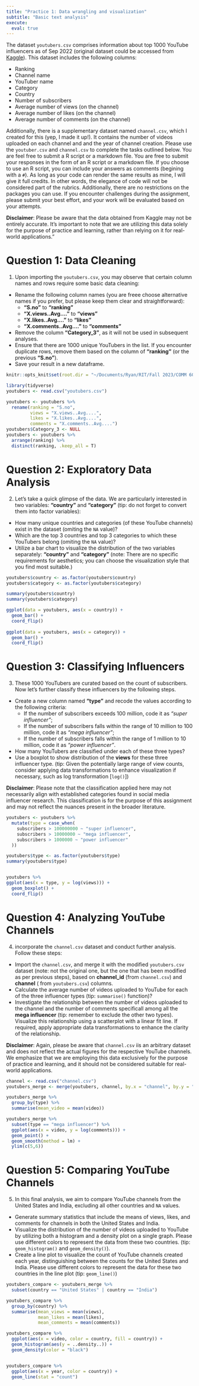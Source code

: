 ```yaml
---
title: "Practice 1: Data wrangling and visualization"
subtitle: "Basic text analysis"
execute: 
  eval: true
---
```


The dataset `youtubers.csv` comprises information about top 1000 YouTube influencers as of Sep 2022 (original dataset could be accessed from [Kaggle](https://www.kaggle.com/datasets/ramjasmaurya/top-1000-social-media-channels)). This dataset includes the following columns:

-   Ranking
-   Channel name
-   YouTuber name
-   Category
-   Country
-   Number of subscribers
-   Average number of views (on the channel)
-   Average number of likes (on the channel)
-   Average number of comments (on the channel)

Additionally, there is a supplementary dataset named `channel.csv`, which I created for this (yep, I made it up!). It contains the number of videos uploaded on each channel and and the year of channel creation. Please use the `youtuber.csv` and `channel.csv` to complete the tasks outlined below. You are feel free to submit a R script or a markdown file. You are free to submit your responses in the form of an R script or a markdown file. If you choose to use an R script, you can include your answers as comments (begining with a `#`). As long as your code can render the same results as mine, I will give it full credits. In other words, the elegance of code will not be considered part of the rubrics. Additionally, there are no restrictions on the packages you can use. If you encounter challenges during the assignment, please submit your best effort, and your work will be evaluated based on your attempts.

::: callout-note
**Disclaimer**: Please be aware that the data obtained from Kaggle may not be entirely accurate. It's important to note that we are utilizing this data solely for the purpose of practice and learning, rather than relying on it for real-world applications."
:::

# Question 1: Data Cleaning

1.  Upon importing the `youtubers.csv`, you may observe that certain column names and rows require some basic data cleaning:

-   Rename the following column names (you are freee choose alternative names if you prefer, but please keep them clear and straightforward):
    -   **"S.no"** to **"ranking"**
    -   **"X.views..Avg...."** to **"views"**
    -   **"X.likes..Avg...."** to **"likes"**
    -   **"X.comments..Avg...."** to **"comments"**
-   Remove the column **"Category_3"**, as it will not be used in subsequent analyses.
-   Ensure that there are 1000 unique YouTubers in the list. If you encounter duplicate rows, remove them based on the column of **"ranking"** (or the previous **"S.no"**).
-   Save your result in a new dataframe.

```r
knitr::opts_knit$set(root.dir = "~/Documents/Ryan/RIT/Fall 2023/COMM 605/Practice1")
```

```r
library(tidyverse)
youtubers <- read.csv("youtubers.csv")
```

```r
youtubers <- youtubers %>%
  rename(ranking = "S.no",
         views = "X.views..Avg....",
         likes = "X.likes..Avg....",
         comments = "X.comments..Avg....")
youtubers$Category_3 <- NULL
youtubers <- youtubers %>%
  arrange(ranking) %>%
  distinct(ranking, .keep_all = T)
```

# Question 2: Exploratory Data Analysis

2.  Let's take a quick glimpse of the data. We are particularly interested in two variables: **"country"** and **"category"** (tip: do not forget to convert them into factor variables):

-   How many unique countries and categories (of these YouTube channels) exist in the dataset (omiting the `NA` value)?
-   Which are the top 3 countries and top 3 categories to which these YouTubers belong (omiting the `NA` value)?
-   Utilize a bar chart to visualize the distribution of the two variables separately: **"country"** and **"category"** (note: There are no specific requirements for aesthetics; you can choose the visualization style that you find most suitable.)

```r
youtubers$country <- as.factor(youtubers$country)
youtubers$category <- as.factor(youtubers$category)

summary(youtubers$country)
summary(youtubers$category)

ggplot(data = youtubers, aes(x = country)) +
  geom_bar() +
  coord_flip()
  
ggplot(data = youtubers, aes(x = category)) +
  geom_bar() +
  coord_flip()

```

# Question 3: Classifying Influencers

3.  These 1000 YouTubers are curated based on the count of subscribers. Now let's further classify these influencers by the following steps.

-   Create a new column named **"type"** and recode the values according to the following criteria:
    -   If the number of subscribers exceeds 100 million, code it as *"super influencer"*;
    -   If the number of subscribers falls within the range of 10 million to 100 million, code it as *"mega influencer"*;
    -   If the number of subscribers falls within the range of 1 million to 10 million, code it as *"power influencer"*.
-   How many YouTubers are classified under each of these three types?
-   Use a boxplot to show distribution of the **views** for these three influencer type. (tip: Given the potentially large range of view counts, consider applying data transformations to enhance visualization if necessary, such as log transformation \[`log()`\])

::: callout-note
**Disclaimer**: Please note that the classification applied here may not necessarily align with established categories found in social media influencer research. This classification is for the purpose of this assignment and may not reflect the nuances present in the broader literature.
:::

```r
youtubers <- youtubers %>%
  mutate(type = case_when(
    subscribers > 100000000 ~ "super influencer",
    subscribers > 10000000 ~ "mega influencer",
    subscribers > 1000000 ~ "power influencer"
  ))

youtubers$type <- as.factor(youtubers$type) 
summary(youtubers$type)


youtubers %>%
ggplot(aes(x = type, y = log(views))) +
  geom_boxplot() +
  coord_flip()

```

# Question 4: Analyzing YouTube Channels

4.  incorporate the `channel.csv` dataset and conduct further analysis. Follow these steps:

-   Import the `channel.csv`, and merge it with the modified `youtubers.csv` dataset (note: not the original one, but the one that has been modified as per previous steps), based on **channel_id** (from `channel.csv`) and **channel** ( from `youtubers.csv`) columns.
-   Calculate the average number of videos uploaded to YouTube for each of the three influencer types (tip: `summarise()` function)?
-   Investigate the relationship between the number of videos uploaded to the channel and the number of comments specificall among all the **mega influencer** (tip: remember to exclude the other two types). Visualize this relationship using a scatterplot with a linear fit line. If required, apply appropriate data transformations to enhance the clarity of the relationship.

::: callout-note
**Disclaimer**: Again, please be aware that `channel.csv` iis an arbitrary dataset and does not reflect the actual figures for the respective YouTube channels. We emphasize that we are employing this data exclusively for the purpose of practice and learning, and it should not be considered suitable for real-world applications.
:::

```r
channel <- read.csv("channel.csv")
youtubers_merge <- merge(youtubers, channel, by.x = "channel", by.y = "channel_id", all.x = TRUE)

youtubers_merge %>%
  group_by(type) %>%
  summarise(mean_video = mean(video))

youtubers_merge %>%
  subset(type == "mega influencer") %>%
  ggplot(aes(x = video, y = log(comments))) +
  geom_point() +
  geom_smooth(method = lm) +
  ylim(c(5,6))

```

# Question 5: Comparing YouTube Channels

5.  In this final analysis, we aim to compare YouTube channels from the United States and India, excluding all other countries and `NA` values.

-   Generate summary statistics that include the means of views, likes, and comments for channels in both the United States and India.
-   Visualize the distribution of the number of videos uploaded to YouTube by utilizing both a histogram and a density plot on a single graph. Please use different colors to represent the data from these two countries. (tip: `geom_histogram()` and `geom_density()`).
-   Create a line plot to visualize the count of YouTube channels created each year, distinguishing between the counts for the United States and India. Please use different colors to represent the data for these two countries in the line plot (tip: `geom_line()`)

```r
youtubers_compare <- youtubers_merge %>%
  subset(country == "United States" | country == "India")

youtubers_compare %>%
  group_by(country) %>%
  summarise(mean_views = mean(views),
            mean_likes = mean(likes),
            mean_comments = mean(comments))

youtubers_compare %>%
  ggplot(aes(x = video, color = country, fill = country)) +
  geom_histogram(aes(y = ..density..)) +
  geom_density(color = "black")


youtubers_compare %>%
  ggplot(aes(x = year, color = country)) +
  geom_line(stat = "count")

```
